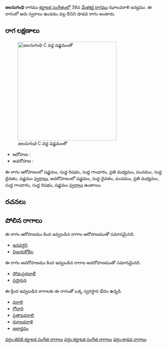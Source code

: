 {{Infobox ragam
	| name          	= జలసుగంధి
	| synonym	    	= 
	| mela          	= 
	| chakra        	= 
	| janaka        	= 
	| type          	= శాడవ
	| arohanam      	= {{svaraC|S|R1|G1|M2|P|D1|S'}} 
	| avarohanam    	= {{svaraC|S'|D1|P|M2|G1|R1|S}}
	| jeeva         	=
	| chhaya        	=
	| nyasa         	=
	| vishesha      	= 
	| equivalent  		= 
}}
{{కర్ణాటక సంగీత రాగాలు}}
'''జలసుగంధి''' రాగము [[కర్ణాటక సంగీతం]]లో 39వ [[మేళకర్త రాగము]] ఝాలవరాళి జన్యము.  ఈ రాగంలో ఆరు స్వరాలు ఉండడం వల్ల దీనిని షాడవ రాగం అంటారు.


==రాగ లక్షణాలు==
[[Image:jalasugandhi_kb2wiki.png|thumb|right|316px|''జలసుగంధి'' C వద్ద షడ్జమంతో]]

* ఆరోహణ : {{svaraC|S|R1|G1|M2|P|D1|S'}} 
* అవరోహణ : {{svaraC|S'|D1|P|M2|G1|R1|S}}

ఈ రాగం ఆరోహణంలో షడ్జమం, సుద్ద  రిషభం, సుద్ద  గాంధారం, ప్రతి మధ్యమం, పంచమం, సుద్ద దైవతం, షడ్జమం [[స్వరాలు]], అవరోహణంలో షడ్జమం, సుద్ద దైవతం, పంచమం, ప్రతి మధ్యమం, సుద్ద  గాంధారం, సుద్ద  రిషభం, షడ్జమం [[స్వరాలు]] ఉంటాయి.

==రచనలు==



==పోలిన రాగాలు==
ఈ రాగం ఆరోహణము కింద ఇవ్వబడిన రాగాల ఆరోహణముతో సమానమైనది.
* [[ఇనవర్ధని]]
* [[విజయకోకిల]]

ఈ రాగం అవరోహణము కింద ఇవ్వబడిన రాగాల అవరోహణముతో సమానమైనది.
* [[సోమప్రభవాలీ]]
* [[ప్రస్తాపన]]

ఈ క్రింద ఇవ్వబడిన రాగాలకు ఈ రాగంతో ఒక్క స్వరస్థాన భేదం ఉన్నది.
* [[వరాలి]]
* [[గోదారి]]
* [[ ప్రతాపవరాలి]]
* [[ఝాలవరాళి]]
* [[జలార్ణవం]]



[[వర్గం:తెవికి కర్ణాటక సంగీత రాగాలు]]
[[వర్గం:కర్ణాటక సంగీత రాగాలు]]
[[వర్గం:శాడవ రాగాలు]]